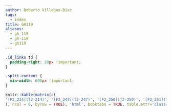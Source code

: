 ```yaml
---
author: Roberto Villegas-Diaz
tags:
  - index
title: GH119
aliases:
  - gh_119
  - gh-119
  - gh119
---
```


```css
.id_links td {
  padding-right: 20px !important;
}

.split-content {
  min-width: 600px !important;
}
```

```r
knitr::kable(matrix(c(
'[F2_214](f2-214)', '[F2_247](f2-247)', '[F2_250](f2-250)', '[F2_251](f2-251)', '[F2_254](f2-254)', '[F2_401](f2-401)', '[F2_423](f2-423)', '[F2_427](f2-427)', '[F2_436](f2-436)', '[F2_439](f2-439)', '[F2_462](f2-462)', '[F2_482](f2-482)', '[F2_491](f2-491)', '[F2_508](f2-508)', '[F2_514](f2-514)', '[F2_515](f2-515)', '[F2_516](f2-516)', '[F2_521](f2-521)', '[F2_522](f2-522)', '[F2_525](f2-525)', '[F2_527](f2-527)', '[F2_600](f2-600)', '[F2_602](f2-602)', '[F2_604](f2-604)', '[F2_605](f2-605)', '[F2_607](f2-607)', '[F2_608](f2-608)', '[F2_609](f2-609)', '[F2_610](f2-610)', '[F2_611](f2-611)', '[F2_612](f2-612)', '[F2_613](f2-613)', '[F2_614](f2-614)', '[F2_616](f2-616)', '[F2_617](f2-617)', '[F2_619](f2-619)', '[F2_620](f2-620)', '[F2_621](f2-621)', '[F2_622](f2-622)', '[F2_623](f2-623)', '[F2_624](f2-624)', '[F2_625](f2-625)', '[F2_626](f2-626)', '[F2_627](f2-627)', '[F2_628](f2-628)', '[F2_629](f2-629)', '[F2_631](f2-631)', '[F2_633](f2-633)', '[F2_634](f2-634)', '[F2_635](f2-635)', '[F2_636](f2-636)', '[F2_637](f2-637)', '[F2_638](f2-638)', '[F2_639](f2-639)', '[F2_640](f2-640)', '[F2_641](f2-641)', '[F2_642](f2-642)', '[F2_643](f2-643)', '[F2_644](f2-644)', '[F2_645](f2-645)', '[F2_647](f2-647)', '[F2_648](f2-648)', '[F2_650](f2-650)', '[F2_651](f2-651)', '[F2_652](f2-652)', '[F2_653](f2-653)', '[F2_654](f2-654)', '[F2_656](f2-656)', '[F2_657](f2-657)', '[F2_659](f2-659)', '[F2_660](f2-660)', '[F2_661](f2-661)', '[F2_663](f2-663)', '[F2_665](f2-665)', '[F2_666](f2-666)', '[F2_667](f2-667)', '[F2_668](f2-668)', '[F2_669](f2-669)', '[F2_670](f2-670)', '[F2_671](f2-671)', '[F2_672](f2-672)', '[F2_673](f2-673)', '[F2_674](f2-674)', '[F2_675](f2-675)', '[F2_676](f2-676)', '[F2_677](f2-677)', '[F2_678](f2-678)', '[F2_679](f2-679)', '[F2_681](f2-681)', '[F2_682](f2-682)', '[F2_683](f2-683)', '[F2_684](f2-684)', '[F2_685](f2-685)', '[F2_686](f2-686)', '[F2_687](f2-687)', '[F2_688](f2-688)', '[F2_689](f2-689)', '[F2_691](f2-691)', '[F2_693](f2-693)', '[F2_694](f2-694)', '[F2_695](f2-695)', '[F2_696](f2-696)', '[F2_697](f2-697)', '[F2_698](f2-698)', '[F2_699](f2-699)', '', '', ''
), ncol = 6, byrow = TRUE), 'html', booktabs = TRUE, table.attr='class="id_links"')
```
